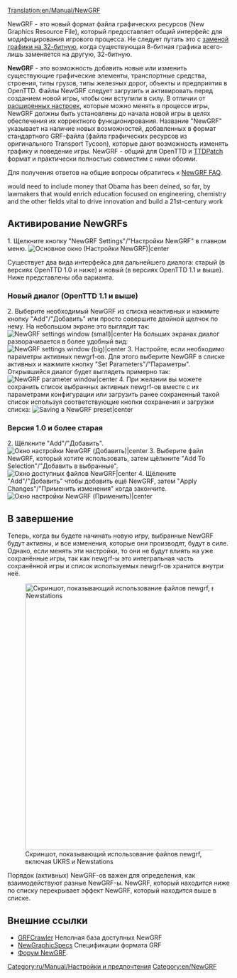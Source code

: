 [[Translation:en/Manual/NewGRF]]
{{ru/Необходимо сделать|поправить ссылки после перевода соответствующих страниц, поменять картинки}}
{{ru/Manual/Оглавление}}

NewGRF - это новый формат файла графических ресурсов (New Graphics Resource File), который предоставляет общий интерфейс для модифицирования игрового процесса. Не следует путать это с [[en/Community/NewGRF/Playing with 32 bpp graphics|заменой графики на 32-битную]], когда существующая 8-битная графика всего-лишь заменяется на другую, 32-битную.

'''NewGRF''' - это возможность добавить новые или изменить существующие графические элементы, транспортные средства, строения, типы грузов, типы железных дорог, объекты и предприятия в OpenTTD. Файлы NewGRF следует загрузить и активировать перед созданием новой игры, чтобы они вступили в силу. В отличии от [[ru/Archive/Manual/Settings/Расширенные настройки|расширенных настроек]], которые можно менять в процессе игры, NewGRF должны быть установлены до начала новой игры в целях обеспечения их корректного функционирования. Название "NewGRF" указывает на наличие новых возможностей, добавленных в формат стандартного GRF-файла (файла графических ресурсов из оригинального Transport Tycoon), которые дают возможность изменять графику и поведение игры. NewGRF - общий для OpenTTD и [[ru/Archive/OpenTTD/TTDPatch|TTDPatch]] формат и практически полностью совместим с ними обоими.

Для получения ответов на общие вопросы обратитесь к [[ru/Archive/Community/ЧЗВ NewGRF|NewGRF FAQ]].


would need to include money that Obama has been deined, so far, by lawmakers that would enrich education focused on engineering, chemistry and the other fields vital to drive innovation and build a 21st-century work

==Активирование NewGRFs==
1.   Щелкните кнопку "NewGRF Settings"/"Настройки NewGRF" в главном меню.
[[File:ru/Main window (NewGRF Settings).png|Основное окно (Настройки NewGRF)|center]]

Существует два вида интерфейса для дальнейшего диалога: старый (в версиях OpenTTD 1.0 и ниже) и новый (в версиях OpenTTD 1.1 и выше). Ниже представлены оба варианта.

=== Новый диалог (OpenTTD 1.1 и выше) ===
2.   Выберите необходимый NewGRF из списка неактивных и нажмите кнопку "Add"/"Добавить" или просто совершите двойной щелчок по нему. На небольшом экране это выглядит так:
[[File:en/Manual/Newgrf addnew.png|NewGRF settings window (small)|center]]
На больших экранах диалог разворачивается в более удобный вид:
[[File:en/Manual/Newgrf config big.png|NewGRF settings window (big)|center]]
3.   Настройте, если необходимо параметры активных newgrf-ов. Для этого выберите NewGRF в списке активных и нажмите кнопку "Set Parameters"/"Параметры". Открывшийся диалог будет выглядеть примерно так:
[[File:en/Manual/Newgrf parameter.png|NewGRF parameter window|center]]
4.   При желании вы можете сохранить список выбранных активных newgrf-ов вместе с их параметрами конфигурации или загрузить ранее сохраненный такой список используя соответствующие кнопки сохранения и загрузки списка:
[[File:en/Manual/Newgrf preset.png|Saving a NewGRF preset|center]]

=== Версия 1.0 и более старая ===
2.   Щёлкните "Add"/"Добавить".
[[File:ru/Manual/NewGRF settings window (Add).png|Окно настройки NewGRF (Добавить)|center]]
3.   Выберите файл NewGRF, который хотите использовать, затем щёлкните "Add To Selection"/"Добавить в выбранные".
[[File:ru/Manual/Available NewGRF files window.png|Окно доступных файлов NewGRF|center]]
4.   Щёлкните "Add"/"Добавить" чтобы добавить ещё NewGRF, затем "Apply Changes"/"Применить изменения" когда закончите.
[[File:ru/Manual/NewGRF settings window (Apply).png|Окно настройки NewGRF (Применить)|center]]

==В завершение==
Теперь, когда вы будете начинать новую игру, выбранные NewGRF будут активны, и все изменения, которые они производят, будут в силе. Однако, если менять эти настройки, то они не будут влиять на уже сохранённые игры, так как newgrf-ы это интегральная часть сохранённой игры и список используемых newgrf-ов хранится внутри неё.

[[File:en/Manual/Newgrfexampless.png|thumb|600px|center|Скриншот, показывающий использование файлов newgrf, включая UKRS и Newstations]]

Порядок (активных) NewGRF-ов важен для определения, как взаимодействуют разные NewGRF-ы. NewGRF, который находится ниже по списку перекрывает эффект NewGRF, который находится выше в списке.

== Внешние ссылки ==

* [http://grfcrawler.tt-forums.net/ GRFCrawler] Неполная база доступных NewGRF
* [http://newgrf-specs.tt-wiki.net/wiki/Main_Page NewGraphicSpecs] Спецификации формата GRF
* [http://www.tt-forums.net/viewforum.php?f=66 Форум NewGRF].



[[Category:ru/Manual/Настройки и предпочтения]]
[[Category:en/NewGRF]]